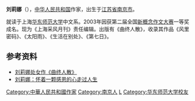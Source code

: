 {{No footnotes|time=2019-11-03}}
'''刘莉娜'''（{{bd|1982年|2月16日||}}），[[中华人民共和国|中华人民共和国]]作家，出生于[[江苏省|江苏省]][[南京市|南京市]]。

就读于上海[[华东师范大学|华东师范大学]]中文系。2003年因获第二届全国[[新概念作文大赛|新概念作文大赛]]一等奖成名。现为《上海采风月刊》责任编辑。出版有《曲终人散》，收录其作品《风里密码》、《太阳雨》、《生活在别处》、《第七日》。

== 参考资料 ==
*[https://web.archive.org/web/20050310175538/http://book.sina.com.cn/new/n/2005-02-04/3/163614.shtml 刘莉娜处女作《曲终人散》]
*[http://book.sina.com.cn/longbook/1079318428_chengming/30.shtml 刘莉娜：怀着一颗感恩的心走过人生]{{Wayback|url=http://book.sina.com.cn/longbook/1079318428_chengming/30.shtml |date=20060111031221 }}

{{Authority control}}
{{DEFAULTSORT:liu lina}}
[[Category:中華人民共和國作家|Category:中華人民共和國作家]]
[[Category:南京人|Category:南京人]]
[[Category:刘姓|L]]
[[Category:华东师范大学校友|Category:华东师范大学校友]]
{{China-writer-stub}}